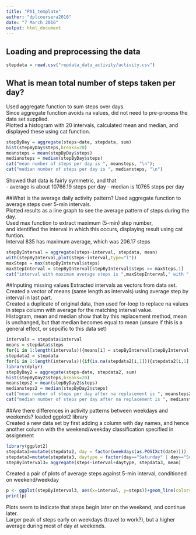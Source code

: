 ```yaml
---
title: "PA1_template"
author: "dplcoursera2016"
date: "7 March 2016"
output: html_document
---
```


## Loading and preprocessing the data

```r
stepdata = read.csv("repdata_data_activity/activity.csv")
```

## What is mean total number of steps taken per day?
Used aggregate function to sum steps over days.  
Since aggregate function avoids na values, did not need to pre-process the data set supplied.  
Plotted a histogram with 20 intervals, calculated mean and median, and displayed these using cat function.  

```r
stepByDay = aggregate(steps~date, stepdata, sum)
hist(stepByDay$steps,breaks=20)
meansteps = mean(stepByDay$steps)
mediansteps = median(stepByDay$steps)
cat("mean number of steps per day is ", meansteps, "\n");
cat("median number of steps per day is ", mediansteps, "\n")
```

Showed that data is fairly symmetric, and that     
- average is about 10766.19 steps per day
- median is 10765 steps per day

##What is the average daily activity pattern?
Used aggregate function to average steps over 5-min intervals.  
Plotted results as a line graph to see the average pattern of steps during the day.  
Used max function to extract maximum (5-min) step number,  
and identified the interval in which this occurs, displaying result using cat funtion.  
Interval 835 has maximum average, which was 206.17 steps  
```r
stepByInterval = aggregate(steps~interval, stepdata, mean)
with(stepByInterval,plot(steps~interval,type="l"))
maxSteps = max(stepByInterval$steps)
maxStepInterval = stepByInterval[stepByInterval$steps >= maxSteps,1]
cat("interval with maximum average steps is ",maxStepInterval," with ",maxSteps," steps", "\n")
```

##Inputing missing values
Extracted intervals as vectors from data set.  
Created a vector of means (same length as intervals) using average step by interval in last part.  
Created a duplicate of original data, then used  for-loop to replace na values in steps column with average for the matching interval value.  
Histogram, mean and median show that by this replacement method, mean is unchanged, but that median becomes equal to mean (unsure if this is a general effect, or sepcific to this data set)  
```r
intervals = stepdata$interval
means = stepdata$steps
for(i in 1:length(intervals)){means[i] = stepByInterval[stepByInterval[,1]==intervals[i],2] }
stepdata2 = stepdata
for(i in 1:length(intervals)){if(is.na(stepdata2[i,1])){stepdata2[i,1] = means[i]} }
library(dplyr)
stepByDay2 = aggregate(steps~date, stepdata2, sum)
hist(stepByDay2$steps,breaks=20)
meansteps2 = mean(stepByDay2$steps)
mediansteps2 = median(stepByDay2$steps)
cat("mean number of steps per day after na replacement is ", meansteps2, "\n");
cat("median number of steps per day after na replacement is ", mediansteps2, "\n")
```

##Are there differences in activity patterns between weekdays and weekends?
loaded ggplot2 library  
Created a new data set by first adding a column with day names, and hence another column with the weekend/weekday classification specified in assignment   

```r
library(ggplot2)
stepdata3=mutate(stepdata2, day = factor(weekdays(as.POSIXct(date))))
stepdata3=mutate(stepdata3, daytype = factor(day=="Saturday" | day=="Sunday", labels=c("weekday","weekend")))
stepByInterval3= aggregate(steps~interval+daytype, stepdata3, mean)
```  

Created a pair of plots of average steps against 5-min interval, conditioned on weekend/weekday  

```r
p <- ggplot(stepByInterval3, aes(x=interval, y=steps))+geom_line(color="skyblue")+facet_grid(daytype~.)
print(p)
```


Plots seem to indicate that steps begin later on the weekend, and continue later.  
Larger peak of steps early on weekdays (travel to work?), but a higher average during most of day at weekends.  
